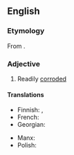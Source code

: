 ==English==

===Etymology===
From {{suffix|en|corrode|ible}}.

===Adjective===
{{en-adj}}

# Readily [[corrode]]d

====Translations====
{{trans-top|readily corroded}}
* Finnish: {{t|fi|[[helposti]] [[syöpyvä]]}}, {{t+|fi|syöpyvä}}
* French: {{t+|fr|corrodable}}
* Georgian: {{t|ka|ჟანგვადი}}
{{trans-mid}}
* Manx: {{t|gv|yn-chraiughey}}
* Polish: {{no equivalent translation|pl}} {{t|pl|korozyjny}}
{{trans-bottom}}